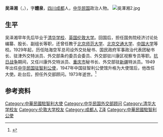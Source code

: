 {{Infobox Officeholder
|姓名=吳澤湘
|圖像=File:吳澤湘.jpg
|圖像大小=200px
|圖像說明=  
| 字       = 醴泉
| 號       = 
| 別名     = 
| 出生名   = 
| 出生日期 = 1897年
| 出生地點 = [[四川|四川]][[成都|成都]]
| 逝世日期 = 1973年8月18日
| 逝世地點 = 
| 死因     = 
| 墓地     = 
| 墓地座標 = 
| 籍貫     = 
| 國籍     = {{ROC}}
| 公民權   = 
| 政黨     = 
| 其他政黨 = 
| 身高     = 
| 配偶     = 
| 伴侶     = 
| 兒女     = 
| 父母     = 
| 親屬     = 
| 居住地   = 
| 學歷     = 
| 母校     = 
| 職業     = 
| 專業     = 
| 知名原因 = 
| 著作     = 
| 宗教信仰 = 
| 獲獎     = 
| 簽名     = 
| 腳註     = 
}}
'''吴泽湘'''（{{lang-en|'''Chaucer H. Wu'''}}，{{bd|1897年||1973年|8月18日|catIdx=Wu吴}}），字'''醴泉'''，[[四川|四川]][[成都|成都]]人，[[中华民国|中华民国]]政治人物。
[[File:吳澤湘2.jpg|thumb]]

==生平==
吴泽湘早年先后毕业于[[清华学校|清华学校]]、[[英国|英国]][[伦敦大学|伦敦大学]]。回国后，担任国务院经济讨论处编纂、股长、副组长等职，还曾任教于[[北京师范大学|北京师范大学]]、[[北京交通大学|北京交通大学]]、[[中国大学|中国大学]]等校。1929年起，历任陆海空军总司设外交处秘书、国民政府军事政治代表团秘书长、驻津外交特派员、外交部条约委员会委员、外交部驻川康区视察专员等职。[[抗日战争|抗日战争]]期间，又任川康外交特派员、[[重庆市|重庆市]]秘书长、外交部驻[[新疆|新疆]]特派员。1949年出任[[中国驻智利大使列表|中华民国驻智利公使]]，1947年中国驻智利公使馆升格为大使馆后，他改任大使。赴台后，担任外交部顾问。1973年逝世。<ref name="kmt">{{cite book|title=《中国国民党百年人物全书》|publisher=团结出版社|year=2005}}</ref>

== 参考资料 ==
{{reflist}}

{{DEFAULTSORT:Wu吴}}
[[Category:中華民國駐智利大使|Category:中華民國駐智利大使]]
[[Category:中华民国外交部顾问|Category:中华民国外交部顾问]]
[[Category:清华大学校友|Category:清华大学校友]]
[[Category:伦敦大学校友|Category:伦敦大学校友]]
[[Category:成都人|Category:成都人]]
[[Category:吴姓|Z泽]]
[[Category:中華民國駐智利公使|Category:中華民國駐智利公使]]